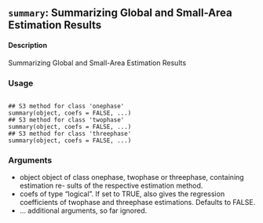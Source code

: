 ## ``summary``: Summarizing Global and Small-Area Estimation Results

#### Description
Summarizing Global and Small-Area Estimation Results

### Usage
<pre><code>
## S3 method for class 'onephase'
summary(object, coefs = FALSE, ...)
## S3 method for class 'twophase'
summary(object, coefs = FALSE, ...)
## S3 method for class 'threephase'
summary(object, coefs = FALSE, ...)
</code></pre>

### Arguments
* object object of class onephase, twophase or threephase, containing estimation re-
sults of the respective estimation method.
* coefs of type "logical". If set to TRUE, also gives the regression coefficients of twophase and threephase estimations. Defaults to FALSE.
* ... additional arguments, so far ignored.







